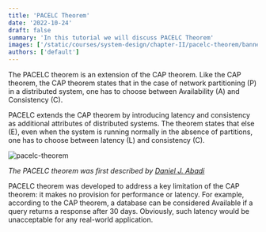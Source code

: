 ```yaml
---
title: 'PACELC Theorem'
date: '2022-10-24'
draft: false
summary: 'In this tutorial we will discuss PACELC Theorem'
images: ['/static/courses/system-design/chapter-II/pacelc-theorem/banner.png']
authors: ['default']
---
```


The PACELC theorem is an extension of the CAP theorem. Like the CAP theorem, the CAP theorem states that in the case of network partitioning (P) in a distributed system, one has to choose between Availability (A) and Consistency (C).

PACELC extends the CAP theorem by introducing latency and consistency as additional attributes of distributed systems. The theorem states that else (E), even when the system is running normally in the absence of partitions, one has to choose between latency (L) and consistency (C).

![pacelc-theorem](/static/courses/system-design/chapter-II/pacelc-theorem/pacelc-theorem.png)

_The PACELC theorem was first described by [Daniel J. Abadi](https://scholar.google.com/citations?user=zxeEF2gAAAAJ)_

PACELC theorem was developed to address a key limitation of the CAP theorem: it makes no provision for performance or latency. For example, according to the CAP theorem, a database can be considered Available if a query returns a response after 30 days. Obviously, such latency would be unacceptable for any real-world application.
